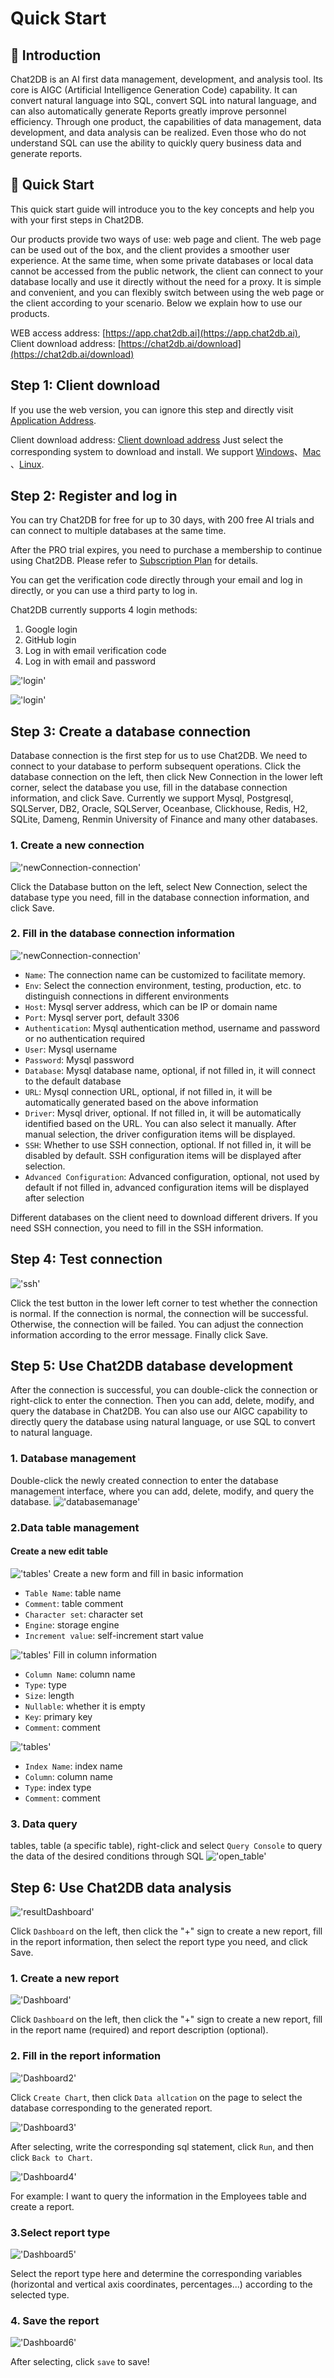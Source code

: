 # Quick Start

## 📖 Introduction

Chat2DB is an AI first data management, development, and analysis tool. Its core is AIGC (Artificial Intelligence Generation Code) capability. It can convert natural language into SQL, convert SQL into natural language, and can also automatically generate Reports greatly improve personnel efficiency. Through one product, the capabilities of data management, data development, and data analysis can be realized. Even those who do not understand SQL can use the ability to quickly query business data and generate reports.

## 🚀 Quick Start

This quick start guide will introduce you to the key concepts and help you with your first steps in Chat2DB.

Our products provide two ways of use: web page and client. The web page can be used out of the box, and the client provides a smoother user experience. At the same time, when some private databases or local data cannot be accessed from the public network, the client can connect to your database locally and use it directly without the need for a proxy. It is simple and convenient, and you can flexibly switch between using the web page or the client according to your scenario.
Below we explain how to use our products.
  
WEB access address: [https://app.chat2db.ai](https://app.chat2db.ai), Client download address: [https://chat2db.ai/download](https://chat2db.ai/download)


## Step 1: Client download

If you use the web version, you can ignore this step and directly visit [Application Address](https://app.chat2db.ai).

Client download address: [Client download address](https://chat2db.ai/download) Just select the corresponding system to download and install. We support [Windows](https://docs.chat2db.ai/en-US/docs/start-guide/installation-guide#windows)、[Mac](https://docs.chat2db.ai/en-US/docs/start-guide/installation-guide#macos) 、[Linux](https://docs.chat2db.ai/en-US/docs/start-guide/installation-guide#linux).

## Step 2: Register and log in

You can try Chat2DB for free for up to 30 days, with 200 free AI trials and can connect to multiple databases at the same time.

After the PRO trial expires, you need to purchase a membership to continue using Chat2DB. Please refer to [Subscription Plan](https://docs.chat2db.ai/en-US/docs/start-guide/subscription-plan) for details.

You can get the verification code directly through your email and log in directly, or you can use a third party to log in.

Chat2DB currently supports 4 login methods:
1. Google login
2. GitHub login
3. Log in with email verification code
4. Log in with email and password

!['login'](/image/start-guide/login11.png)

!['login'](/image/start-guide/new_user.png)

## Step 3: Create a database connection

Database connection is the first step for us to use Chat2DB. We need to connect to your database to perform subsequent operations. Click the database connection on the left, then click New Connection in the lower left corner, select the database you use, fill in the database connection information, and click Save. Currently we support Mysql, Postgresql, SQLServer, DB2, Oracle, SQLServer, Oceanbase, Clickhouse, Redis, H2, SQLite, Dameng, Renmin University of Finance and many other databases.
### 1. Create a new connection
!['newConnection-connection'](/image/connection/newConnection.png)

Click the Database button on the left, select New Connection, select the database type you need, fill in the database connection information, and click Save.

### 2. Fill in the database connection information

!['newConnection-connection'](/image/connection/connectioninfo.png)

- `Name`: The connection name can be customized to facilitate memory.
- `Env`: Select the connection environment, testing, production, etc. to distinguish connections in different environments
- `Host`: Mysql server address, which can be IP or domain name
- `Port`: Mysql server port, default 3306
- `Authentication`: Mysql authentication method, username and password or no authentication required
- `User`: Mysql username
- `Password`: Mysql password
- `Database`: Mysql database name, optional, if not filled in, it will connect to the default database
- `URL`: Mysql connection URL, optional, if not filled in, it will be automatically generated based on the above information
- `Driver`: Mysql driver, optional. If not filled in, it will be automatically identified based on the URL. You can also select it manually. After manual selection, the driver configuration items will be displayed.
- `SSH`: Whether to use SSH connection, optional. If not filled in, it will be disabled by default. SSH configuration items will be displayed after selection.
- `Advanced Configuration`: Advanced configuration, optional, not used by default if not filled in, advanced configuration items will be displayed after selection

Different databases on the client need to download different drivers. If you need SSH connection, you need to fill in the SSH information.


## Step 4: Test connection

!['ssh'](/image/connection/test.png)

Click the test button in the lower left corner to test whether the connection is normal. If the connection is normal, the connection will be successful. Otherwise, the connection will be failed. You can adjust the connection information according to the error message. Finally click Save.

## Step 5: Use Chat2DB database development

After the connection is successful, you can double-click the connection or right-click to enter the connection. Then you can add, delete, modify, and query the database in Chat2DB. You can also use our AIGC capability to directly query the database using natural language, or use SQL to convert to natural language.

### 1. Database management
Double-click the newly created connection to enter the database management interface, where you can add, delete, modify, and query the database.
!['databasemanage'](/image/connection-manage/databasemanage.png)

### 2.Data table management
#### Create a new edit table
!['tables'](/image/connection-manage/create_t_base.png)
Create a new form and fill in basic information
- `Table Name`: table name
- `Comment`: table comment
- `Character set`: character set
- `Engine`: storage engine
- `Increment value`: self-increment start value

!['tables'](/image/connection-manage/create_t_column.png)
Fill in column information
- `Column Name`: column name
- `Type`: type
- `Size`: length
- `Nullable`: whether it is empty
- `Key`: primary key
- `Comment`: comment

!['tables'](/image/connection-manage/create_t_index.png)
- `Index Name`: index name
- `Column`: column name
- `Type`: index type
- `Comment`: comment

### 3. Data query
tables, table (a specific table), right-click and select `Query Console` to query the data of the desired conditions through SQL
!['open_table'](/image/connection-manage/new_console.png)


## Step 6: Use Chat2DB data analysis

!['resultDashboard'](/image/connection-manage/resultDashboard.png)

Click `Dashboard` on the left, then click the "+" sign to create a new report, fill in the report information, then select the report type you need, and click Save.

### 1. Create a new report

!['Dashboard'](/image/connection-manage/creatDashboard.png)

Click `Dashboard` on the left, then click the "+" sign to create a new report, fill in the report name (required) and report description (optional).


### 2. Fill in the report information

!['Dashboard2'](/image/connection-manage/dashboard2.png)

Click `Create Chart`, then click `Data allcation` on the page to select the database corresponding to the generated report.

!['Dashboard3'](/image/connection-manage/dashboard3.png)

After selecting, write the corresponding sql statement, click `Run`, and then click `Back to Chart`.

!['Dashboard4'](/image/connection-manage/dashboard4.png)

For example: I want to query the information in the Employees table and create a report.


### 3.Select report type

!['Dashboard5'](/image/connection-manage/dashboard5.png)

Select the report type here and determine the corresponding variables (horizontal and vertical axis coordinates, percentages...) according to the selected type.


### 4. Save the report

!['Dashboard6'](/image/connection-manage/dashboard6.png)

After selecting, click `save` to save!